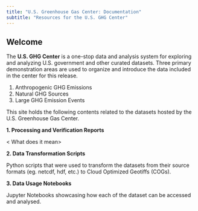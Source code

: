 ```yaml
---
title: "U.S. Greenhouse Gas Center: Documentation"
subtitle: "Resources for the U.S. GHG Center"
---
```


## Welcome {#welcome}

The **U.S. GHG Center** is a one-stop data and analysis system for exploring and analyzing U.S. government and other curated datasets. Three primary demonstration areas are used to organize and introduce the data included in the center for this release.

1. Anthropogenic GHG Emissions
2. Natural GHG Sources
3. Large GHG Emission Events

This site holds the following contents related to the datasets hosted by the U.S. Greenhouse Gas Center.

**1. Processing and Verification Reports**

< What does it mean>

**2. Data Transformation Scripts**

Python scripts that were used to transform the datasets from their source formats (eg. netcdf, hdf, etc.) to Cloud Optimized Geotiffs (COGs).

**3. Data Usage Notebooks**

Jupyter Notebooks showcasing how each of the dataset can be accessed and analysed.